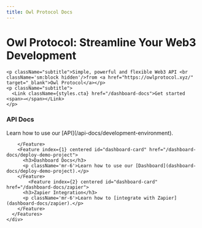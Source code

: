 ```yaml
---
title: Owl Protocol Docs
---
```



<div className="home-content">
  <div className="content-container">
    <h1 className="headline">Owl Protocol: Streamline Your Web3 Development</h1>

    <p className="subtitle">Simple, powerful and flexible Web3 API <br className='sm:block hidden'/>from <a href="https://owlprotocol.xyz/" target="_blank">Owl Protocol</a></p>
    <p className="subtitle">
      <Link className={styles.cta} href="/dashboard-docs">Get started <span>→</span></Link>
    </p>

  </div>
  <style jsx>{`
    .content-container {
      max-width: 90rem;
      padding-left: max(env(safe-area-inset-left),1.5rem);
      padding-right: max(env(safe-area-inset-right),1.5rem);
      margin: 0 auto;
    }
    .features-container {
      margin: 8rem 0 0;
      padding: 4rem 0;
      background-color: #f3f4f6;
      border-bottom: 1px solid #e5e7eb;
    }
    .features-container .content-container {
      margin-top: -8rem;
    }
    :global(.dark) .features-container {
      background-color: #000;
      border-bottom: 1px solid rgb(38,38,38);
    }
    .headline {
      display: inline-flex;
      font-size: 3.125rem;
      font-size: min(4.375rem, max(8vw, 2.5rem));
      font-weight: 700;
      font-feature-settings: initial;
      letter-spacing: -.12rem;
      margin-left: -0.2rem;
      margin-top: 3.4rem;
      line-height: 1.1;
      background-image: linear-gradient(146deg,#000,#757a7d);
      -webkit-background-clip: text;
      -webkit-text-fill-color: transparent;
      background-clip: text;
    }
    :global(.dark) .headline {
      background-image: linear-gradient(146deg,#fff,#757a7d);
    }
    .subtitle {
      font-size: 1.3rem;
      font-size: min(1.3rem, max(3.5vw, 1.2rem));
      font-feature-settings: initial;
      line-height: 1.6;
    }
    :global(#api-card img) {
      object-fit: cover;
      object-position: left;
      position: absolute;
      left: 0;
      right: 0;
      top: 0;
      bottom: 0;
      height: 100%;
      z-index: 0;
      user-select: none;
      pointer-events: none;
    }
    :global(#docs-card img:nth-child(2)) {
      display: none;
    }
    :global(.dark #docs-card img:nth-child(2)) {
      display: initial;
    }
    :global(.dark #docs-card img:nth-child(1)) {
      display: none;
    }
    @media screen and (max-width: 1200px) {
      .headline {
        letter-spacing: -.08rem;
      }
    }
    @media screen and (max-width: 1024px) {
      :global(#api-card) {
        aspect-ratio: 135/86;
      }
      :global(#highlighting-card) {
        background-size: 136%;
      }
    }
  `}</style>

  <div className="features-container">
    <div className="content-container">
      <Features>
        <Feature index={0} centered id="api-card" href="/api-docs/development-environment">
          <h3>API Docs</h3>
          <p className='mr-6'>Learn how to use our [API](/api-docs/development-environment).</p>

        </Feature>
        <Feature index={1} centered id="dashboard-card" href="/dashboard-docs/deploy-demo-project">
          <h3>Dashboard Docs</h3>
          <p className='mr-6'>Learn how to use our [Dashboard](dashboard-docs/deploy-demo-project).</p>
        </Feature>
            <Feature index={2} centered id="dashboard-card" href="/dashboard-docs/zapier">
          <h3>Zapier Integration</h3>
          <p className='mr-6'>Learn how to [integrate with Zapier](dashboard-docs/zapier).</p>
        </Feature>
      </Features>
    </div>

  </div>
</div>
